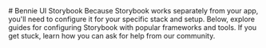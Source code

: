 
<Meta title="Bennie-UI" />

<div className="sb-container">
  <div className='sb-section-title'>
    # Bennie UI Storybook 
    Because Storybook works separately from your app, you'll need to configure it for your specific stack and setup. Below, explore guides for configuring Storybook with popular frameworks and tools. If you get stuck, learn how you can ask for help from our community.
  </div>

</div>
